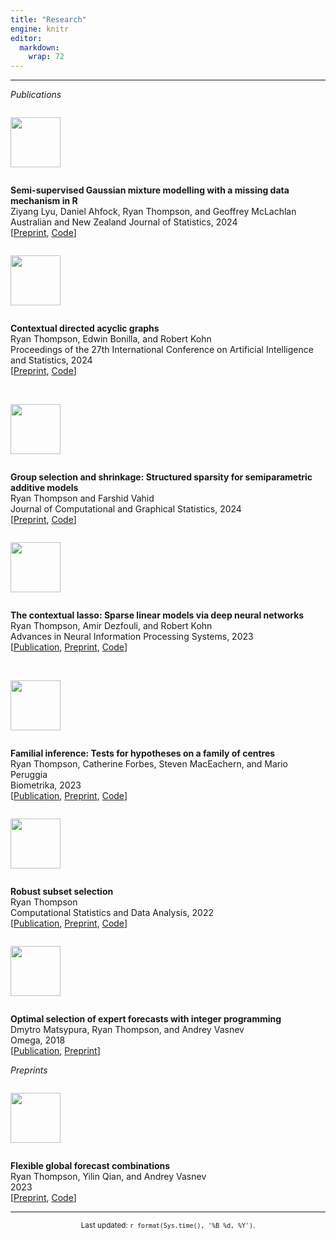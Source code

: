 ```yaml
---
title: "Research"
engine: knitr
editor: 
  markdown: 
    wrap: 72
---
```


------------------------------------------------------------------------

*Publications*

::: grid
::: {.column width="80px"}
![](resources/anzjs.png){width="80px"}
:::
::: g-col-8
**Semi-supervised Gaussian mixture modelling with a missing data mechanism in R**\
Ziyang Lyu, Daniel Ahfock, Ryan Thompson, and Geoffrey McLachlan\
Australian and New Zealand Journal of Statistics, 2024\
\[[Preprint](https://arxiv.org/abs/2302.13206), [Code](https://cran.r-project.org/web/packages/gmmsslm/index.html)\]
\
:::
:::

::: grid
::: {.column width="80px"}
![](resources/aistats.jpeg){width="80px"}
:::
::: g-col-8
**Contextual directed acyclic graphs**\
Ryan Thompson, Edwin Bonilla, and Robert Kohn\
Proceedings of the 27th International Conference on Artificial Intelligence and Statistics, 2024\
\[[Preprint](https://arxiv.org/abs/2310.15627), [Code](https://github.com/ryan-thompson/ContextualDAG.jl)\]
\
\
:::
:::

::: grid
::: {.column width="80px"}
![](resources/jcgs.jpg){width="80px"}
:::
::: g-col-8
**Group selection and shrinkage: Structured sparsity for semiparametric additive models**\
Ryan Thompson and Farshid Vahid\
Journal of Computational and Graphical Statistics, 2024\
\[[Preprint](https://arxiv.org/abs/2105.12081), [Code](https://github.com/ryan-thompson/grpsel)\]
\
:::
:::

::: grid
::: {.column width="80px"}
![](resources/neurips.png){width="80px"}
:::
::: g-col-8
**The contextual lasso: Sparse linear models via deep neural networks**\
Ryan Thompson, Amir Dezfouli, and Robert Kohn\
Advances in Neural Information Processing Systems, 2023\
\[[Publication](https://proceedings.neurips.cc/paper_files/paper/2023/hash/3f226824426a4d6ae3d3efad8883fc53-Abstract-Conference.html), [Preprint](https://arxiv.org/abs/2302.00878), [Code](https://github.com/ryan-thompson/ContextualLasso.jl)\]\
\
:::
:::

::: grid
::: {.column width="80px"}
![](resources/biometrika.jpeg){width="80px"}
:::
::: g-col-8
**Familial inference: Tests for hypotheses on a family of centres**\
Ryan Thompson, Catherine Forbes, Steven MacEachern, and Mario Peruggia\
Biometrika, 2023\
\[[Publication](https://academic.oup.com/biomet/advance-article/doi/10.1093/biomet/asad074/7453377), [Preprint](https://arxiv.org/abs/2202.12540), [Code](https://github.com/ryan-thompson/familial)\]
\
:::
:::

::: grid
::: {.column width="80px"}
![](resources/csda.jpg){width="80px"}
:::
::: g-col-8
**Robust subset selection**\
Ryan Thompson\
Computational Statistics and Data Analysis, 2022\
\[[Publication](https://www.sciencedirect.com/science/article/abs/pii/S0167947321002498), [Preprint](https://arxiv.org/abs/2005.08217), [Code](https://github.com/ryan-thompson/robustsubsets)\]
\
:::
:::

::: grid
::: {.column width="80px"}
![](resources/omega.jpg){width="80px"}
:::
::: g-col-8
**Optimal selection of expert forecasts with integer programming**\
Dmytro Matsypura, Ryan Thompson, and Andrey Vasnev\
Omega, 2018\
\[[Publication](https://www.sciencedirect.com/science/article/abs/pii/S0305048317300130), [Preprint](https://papers.ssrn.com/sol3/papers.cfm?abstract_id=2894083)\]
\
:::
:::

*Preprints*

::: grid
::: {.column width="80px"}
![](resources/arxiv.jpg){width="80px"}
:::
::: g-col-8
**Flexible global forecast combinations**\
Ryan Thompson, Yilin Qian, and Andrey Vasnev\
2023\
\[[Preprint](https://arxiv.org/abs/2207.07318), [Code](https://github.com/ryan-thompson/global-combinations)\]
\
:::
:::

------------------------------------------------------------------------

<center><small>Last updated: `r format(Sys.time(), '%B %d, %Y')`.</small></center>

